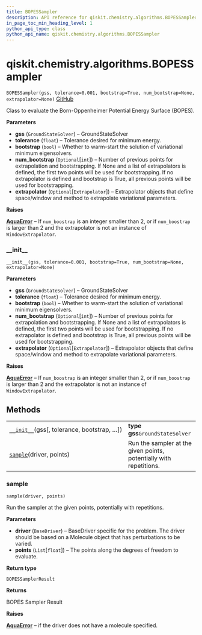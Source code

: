 ```yaml
---
title: BOPESSampler
description: API reference for qiskit.chemistry.algorithms.BOPESSampler
in_page_toc_min_heading_level: 1
python_api_type: class
python_api_name: qiskit.chemistry.algorithms.BOPESSampler
---
```


# qiskit.chemistry.algorithms.BOPESSampler

<span id="qiskit.chemistry.algorithms.BOPESSampler" />

`BOPESSampler(gss, tolerance=0.001, bootstrap=True, num_bootstrap=None, extrapolator=None)` [GitHub](https://github.com/qiskit-community/qiskit-aqua/tree/stable/0.9/qiskit/chemistry/algorithms/pes_samplers/bopes_sampler.py "view source code")

Class to evaluate the Born-Oppenheimer Potential Energy Surface (BOPES).

**Parameters**

*   **gss** (`GroundStateSolver`) – GroundStateSolver
*   **tolerance** (`float`) – Tolerance desired for minimum energy.
*   **bootstrap** (`bool`) – Whether to warm-start the solution of variational minimum eigensolvers.
*   **num\_bootstrap** (`Optional`\[`int`]) – Number of previous points for extrapolation and bootstrapping. If None and a list of extrapolators is defined, the first two points will be used for bootstrapping. If no extrapolator is defined and bootstrap is True, all previous points will be used for bootstrapping.
*   **extrapolator** (`Optional`\[`Extrapolator`]) – Extrapolator objects that define space/window and method to extrapolate variational parameters.

**Raises**

[**AquaError**](qiskit.aqua.AquaError "qiskit.aqua.AquaError") – If `num_boostrap` is an integer smaller than 2, or if `num_boostrap` is larger than 2 and the extrapolator is not an instance of `WindowExtrapolator`.

### \_\_init\_\_

<span id="qiskit.chemistry.algorithms.BOPESSampler.__init__" />

`__init__(gss, tolerance=0.001, bootstrap=True, num_bootstrap=None, extrapolator=None)`

**Parameters**

*   **gss** (`GroundStateSolver`) – GroundStateSolver
*   **tolerance** (`float`) – Tolerance desired for minimum energy.
*   **bootstrap** (`bool`) – Whether to warm-start the solution of variational minimum eigensolvers.
*   **num\_bootstrap** (`Optional`\[`int`]) – Number of previous points for extrapolation and bootstrapping. If None and a list of extrapolators is defined, the first two points will be used for bootstrapping. If no extrapolator is defined and bootstrap is True, all previous points will be used for bootstrapping.
*   **extrapolator** (`Optional`\[`Extrapolator`]) – Extrapolator objects that define space/window and method to extrapolate variational parameters.

**Raises**

[**AquaError**](qiskit.aqua.AquaError "qiskit.aqua.AquaError") – If `num_boostrap` is an integer smaller than 2, or if `num_boostrap` is larger than 2 and the extrapolator is not an instance of `WindowExtrapolator`.

## Methods

|                                                                                                                                                       |                                                                    |
| ----------------------------------------------------------------------------------------------------------------------------------------------------- | ------------------------------------------------------------------ |
| [`__init__`](#qiskit.chemistry.algorithms.BOPESSampler.__init__ "qiskit.chemistry.algorithms.BOPESSampler.__init__")(gss\[, tolerance, bootstrap, …]) | **type gss**`GroundStateSolver`                                    |
| [`sample`](#qiskit.chemistry.algorithms.BOPESSampler.sample "qiskit.chemistry.algorithms.BOPESSampler.sample")(driver, points)                        | Run the sampler at the given points, potentially with repetitions. |

### sample

<span id="qiskit.chemistry.algorithms.BOPESSampler.sample" />

`sample(driver, points)`

Run the sampler at the given points, potentially with repetitions.

**Parameters**

*   **driver** (`BaseDriver`) – BaseDriver specific for the problem. The driver should be based on a Molecule object that has perturbations to be varied.
*   **points** (`List`\[`float`]) – The points along the degrees of freedom to evaluate.

**Return type**

`BOPESSamplerResult`

**Returns**

BOPES Sampler Result

**Raises**

[**AquaError**](qiskit.aqua.AquaError "qiskit.aqua.AquaError") – if the driver does not have a molecule specified.

